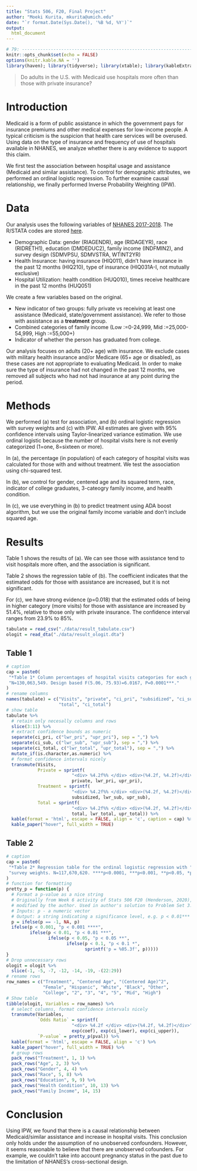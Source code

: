 ```yaml
---
title: "Stats 506, F20, Final Project"
author: "Moeki Kurita, mkurita@umich.edu"
date: "`r format.Date(Sys.Date(), '%B %d, %Y')`"
output:
  html_document
---
```


```r
# 79: -------------------------------------------------------------------------
knitr::opts_chunk$set(echo = FALSE)
options(knitr.kable.NA = '')
library(haven); library(tidyverse); library(xtable); library(kableExtra)
```

> Do adults in the U.S. with Medicaid use hospitals more often than those with private insurance?

# Introduction

Medicaid is a form of public assistance in which the government pays for insurance premiums and other medical expenses for low-income people. A typical criticism is the suspicion that health care services will be overused. Using data on the type of insurance and frequency of use of hospitals available in NHANES, we analyze whether there is any evidence to support this claim.

We first test the association between hospital usage and assistance (Medicaid and similar assistance). To control for demographic attributes, we performed an ordinal logistic regression. To further examine causal relationship, we finally performed Inverse Probability Weighting (IPW).

# Data

Our analysis uses the following variables of [NHANES 2017-2018](https://wwwn.cdc.gov/nchs/nhanes/continuousnhanes/default.aspx?BeginYear=2017). The R/STATA codes are stored [here](https://github.com/mk-repos/Stats506_public/tree/master/final_project).

-	Demographic Data: gender (RIAGENDR), age (RIDAGEYR), race (RIDRETH1), education (DMDEDUC2), family income (INDFMIN2), and survey design (SDMVPSU, SDMVSTRA, WTINT2YR)
- Health Insurance: having insurance (HIQ011), didn’t have insurance in the past 12 months (HIQ210), type of insurance (HIQ031A-I, not mutually exclusive)
-	Hospital Utilization: health condition (HUQ010), times receive healthcare in the past 12 months (HUQ051)

We create a few variables based on the original.

-	New indicator of two groups: fully private vs receiving at least one assistance (Medicaid, state/government assistance). We refer to those with assistance as a **treatment** group.
-	Combined categories of family income (Low :=0-24,999, Mid :=25,000-54,999, High :=55,000+)
-	Indicator of whether the person has graduated from college.

Our analysis focuses on adults (20+ age) with insurance. We exclude cases with military health insurance and/or Medicare (65+ age or disabled), as these cases are not appropriate to evaluating Medicaid. In order to make sure the type of insurance had not changed in the past 12 months, we removed all subjects who had not had insurance at any point during the period.

# Methods

We performed (a) test for association, and (b) ordinal logistic regression with survey weights and (c) with IPW. All estimates are given with 95% confidence intervals using Taylor-linearized variance estimation. We use ordinal logistic because the number of hospital visits here is not evenly categorized (1=one, 8=sixteen or more).

In (a), the percentage (in population) of each category of hospital visits was calculated for those with and without treatment. We test the association using chi-squared test.

In (b), we control for gender, centered age and its squared term, race, indicator of college graduates, 3-cateogry family income, and health condition.

In (c), we use everything in (b) to predict treatment using ADA boost algorithm, but we use the original family income variable and don’t include squared age.

# Results {.tabset .tabset-pills .tabset-fade}

Table 1 shows the results of (a). We can see those with assistance tend to visit hospitals more often, and the association is significant.

Table 2 shows the regression table of (b). The coefficient indicates that the estimated odds for those with assistance are increased, but it is not significant.

For (c), we have strong evidence (p=0.018) that the estimated odds of being in higher category (more visits) for those with assistance are increased by 51.4%, relative to those only with private insurance. The confidence interval ranges from 23.9% to 85%.

```r
tabulate = read_csv("./data/result_tabulate.csv")
ologit = read_dta("./data/result_ologit.dta")
```

## Table 1 

```r
# caption
cap = paste0(
 "*Table 1* Column percentages of hospital visits categories for each group. ",
 "N=130,063,549. Design based F(5.06, 75.93)=6.0167, P=0.0001***."
)
# rename columns
names(tabulate) = c("Visits", "private", "ci_pri", "subsidized", "ci_sub",
                    "total", "ci_total")
# show table
tabulate %>% 
  # retain only necesally columns and rows
  slice(3:11) %>% 
  # extract confidence bounds as numeric
  separate(ci_pri, c("lwr_pri", "upr_pri"), sep = ",") %>%
  separate(ci_sub, c("lwr_sub", "upr_sub"), sep = ",") %>%
  separate(ci_total, c("lwr_total", "upr_total"), sep = ",") %>% 
  mutate_if(is.character,as.numeric) %>% 
  # format confidence intervals nicely
  transmute(Visits,
            Private = sprintf(
                         "<div> %4.2f%% </div> <div>(%4.2f, %4.2f)</div>",
                         private, lwr_pri, upr_pri),
            Treatment = sprintf(
                         "<div> %4.2f%% </div> <div>(%4.2f, %4.2f)</div>",
                         subsidized, lwr_sub, upr_sub),
            Total = sprintf(
                         "<div> %4.2f%% </div> <div>(%4.2f, %4.2f)</div>",
                         total, lwr_total, upr_total)) %>% 
  kable(format = 'html', escape = FALSE, align = 'c', caption = cap) %>%
  kable_paper("hover", full_width = TRUE)
```

## Table 2

```r
# caption
cap = paste0(
 "*Table 2* Regression table for the ordinal logistic regression with ",
 "survey weights. N=117,670,620. ****p<0.0001, ***p<0.001, **p<0.05, *p<0.1"
)
# function for formatting
pretty_p = function(p) {
  # Format a p-value as a nice string
  # Originally from Week 6 activity of Stats 506 F20 (Henderson, 2020), but
  # modified by the author. Used in author's solution to Problem Set 3.
  # Inputs: p - a numeric vector
  # Output: a string indicating a significance level, e.g. p < 0.01***
  p = ifelse(p == -1, NA, p)
  ifelse(p < 0.001, "p < 0.001 ****",
         ifelse(p < 0.01, "p < 0.01 ***",
                ifelse(p < 0.05, "p < 0.05 **",
                       ifelse(p < 0.1, "p < 0.1 *", 
                              sprintf('p = %05.3f', p)))))
}
# Drop unnecessary rows
ologit = ologit %>% 
  slice(-1, -5, -7, -12, -14, -19, -(22:29))
# rename rows
row_names = c("Treatment", "Centered Age", "(Centered Age)^2",
              "Female", "Hispanic", "White", "Black", "Other",
              "College", "2", "3", "4", "5", "Mid", "High")
# Show table
tibble(ologit, Variables = row_names) %>% 
  # select columns, format confidence intervals nicely
  transmute(Variables,
            `Odds Ratio` = sprintf(
                         "<div> %4.2f </div> <div>(%4.2f, %4.2f)</div>",
                         exp(coef), exp(ci_lower), exp(ci_upper)),
            `P-value` = pretty_p(pval)) %>% 
  kable(format = 'html', escape = FALSE, align = 'c') %>%
  kable_paper("hover", full_width = TRUE) %>% 
  # group rows
  pack_rows("Treatment", 1, 1) %>%
  pack_rows("Age", 2, 3) %>% 
  pack_rows("Gender", 4, 4) %>% 
  pack_rows("Race", 5, 8) %>% 
  pack_rows("Education", 9, 9) %>% 
  pack_rows("Health Condition", 10, 13) %>% 
  pack_rows("Family Income", 14, 15)
```

# {-}

# Conclusion

Using IPW, we found that there is a causal relationship between Medicaid/similar assistance and increase in hospital visits. This conclusion only holds under the assumption of no unobserved confounders. However, it seems reasonable to believe that there are unobserved cofounders. For example, we couldn’t take into account pregnancy status in the past due to the limitation of NHANES’s cross-sectional design.
